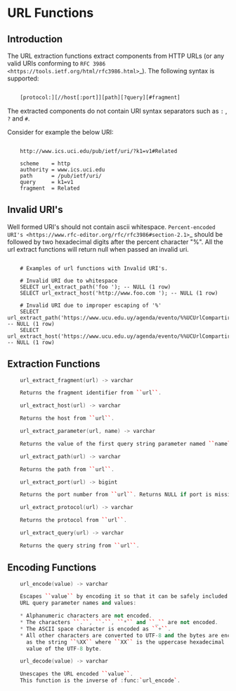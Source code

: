 
# URL Functions

## Introduction

The URL extraction functions extract components from HTTP URLs (or any valid URIs conforming to `RFC 3986 <https://tools.ietf.org/html/rfc3986.html>`_). The following syntax is supported:

```bash

    [protocol:][//host[:port]][path][?query][#fragment]
```

The extracted components do not contain URI syntax separators such as ``:`` , ``?`` and ``#``.

Consider for example the below URI:

```text

    http://www.ics.uci.edu/pub/ietf/uri/?k1=v1#Related

    scheme    = http
    authority = www.ics.uci.edu
    path      = /pub/ietf/uri/
    query     = k1=v1
    fragment  = Related
```

Invalid URI's
-------------

Well formed URI's should not contain ascii whitespace. `Percent-encoded URI's <https://www.rfc-editor.org/rfc/rfc3986#section-2.1>`_ should be followed by two hexadecimal
digits after the percent character "%". All the url extract functions will return null when passed an invalid uri.

```text

    # Examples of url functions with Invalid URI's.

    # Invalid URI due to whitespace
    SELECT url_extract_path('foo '); -- NULL (1 row)
    SELECT url_extract_host('http://www.foo.com '); -- NULL (1 row)

    # Invalid URI due to improper escaping of '%'
    SELECT url_extract_path('https://www.ucu.edu.uy/agenda/evento/%%UCUrlCompartir%%'); -- NULL (1 row)
    SELECT url_extract_host('https://www.ucu.edu.uy/agenda/evento/%%UCUrlCompartir%%'); -- NULL (1 row)
```
Extraction Functions
--------------------

```cpp
    url_extract_fragment(url) -> varchar

    Returns the fragment identifier from ``url``.
```
```cpp
    url_extract_host(url) -> varchar

    Returns the host from ``url``.
```
```cpp
    url_extract_parameter(url, name) -> varchar

    Returns the value of the first query string parameter named ``name`` from ``url``. Parameter extraction is handled in the typical manner as specified by `RFC 1866#section-8.2.1 <https://tools.ietf.org/html/rfc1866.html#section-8.2.1>`_.
```
```cpp
    url_extract_path(url) -> varchar

    Returns the path from ``url``.
```
```cpp
    url_extract_port(url) -> bigint

    Returns the port number from ``url``. Returns NULL if port is missing.
```
```cpp
    url_extract_protocol(url) -> varchar

    Returns the protocol from ``url``.
```
```cpp
    url_extract_query(url) -> varchar

    Returns the query string from ``url``.
```
Encoding Functions
------------------

```cpp
    url_encode(value) -> varchar

    Escapes ``value`` by encoding it so that it can be safely included in
    URL query parameter names and values:

    * Alphanumeric characters are not encoded.
    * The characters ``.``, ``-``, ``*`` and ``_`` are not encoded.
    * The ASCII space character is encoded as ``+``.
    * All other characters are converted to UTF-8 and the bytes are encoded
      as the string ``%XX`` where ``XX`` is the uppercase hexadecimal
      value of the UTF-8 byte.
```
```cpp
    url_decode(value) -> varchar

    Unescapes the URL encoded ``value``.
    This function is the inverse of :func:`url_encode`.
```